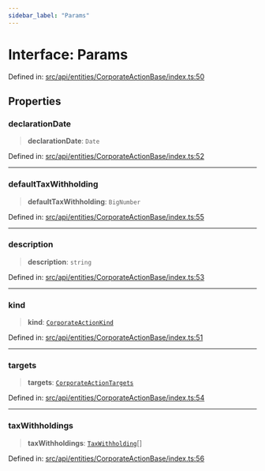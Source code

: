 ```yaml
---
sidebar_label: "Params"
---
```


# Interface: Params

Defined in: [src/api/entities/CorporateActionBase/index.ts:50](https://github.com/PolymeshAssociation/polymesh-sdk/blob/bee6a2fe7a8ce5db42a6982e793782182cde2153/src/api/entities/CorporateActionBase/index.ts#L50)

## Properties

### declarationDate

> **declarationDate**: `Date`

Defined in: [src/api/entities/CorporateActionBase/index.ts:52](https://github.com/PolymeshAssociation/polymesh-sdk/blob/bee6a2fe7a8ce5db42a6982e793782182cde2153/src/api/entities/CorporateActionBase/index.ts#L52)

***

### defaultTaxWithholding

> **defaultTaxWithholding**: `BigNumber`

Defined in: [src/api/entities/CorporateActionBase/index.ts:55](https://github.com/PolymeshAssociation/polymesh-sdk/blob/bee6a2fe7a8ce5db42a6982e793782182cde2153/src/api/entities/CorporateActionBase/index.ts#L55)

***

### description

> **description**: `string`

Defined in: [src/api/entities/CorporateActionBase/index.ts:53](https://github.com/PolymeshAssociation/polymesh-sdk/blob/bee6a2fe7a8ce5db42a6982e793782182cde2153/src/api/entities/CorporateActionBase/index.ts#L53)

***

### kind

> **kind**: [`CorporateActionKind`](../types/enumerations/CorporateActionKind.mdx)

Defined in: [src/api/entities/CorporateActionBase/index.ts:51](https://github.com/PolymeshAssociation/polymesh-sdk/blob/bee6a2fe7a8ce5db42a6982e793782182cde2153/src/api/entities/CorporateActionBase/index.ts#L51)

***

### targets

> **targets**: [`CorporateActionTargets`](../types/interfaces/CorporateActionTargets.mdx)

Defined in: [src/api/entities/CorporateActionBase/index.ts:54](https://github.com/PolymeshAssociation/polymesh-sdk/blob/bee6a2fe7a8ce5db42a6982e793782182cde2153/src/api/entities/CorporateActionBase/index.ts#L54)

***

### taxWithholdings

> **taxWithholdings**: [`TaxWithholding`](../types/interfaces/TaxWithholding.mdx)[]

Defined in: [src/api/entities/CorporateActionBase/index.ts:56](https://github.com/PolymeshAssociation/polymesh-sdk/blob/bee6a2fe7a8ce5db42a6982e793782182cde2153/src/api/entities/CorporateActionBase/index.ts#L56)
